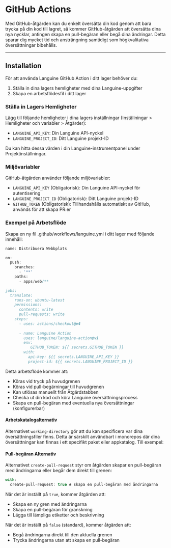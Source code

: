 # GitHub Actions

Med GitHub-åtgärden kan du enkelt översätta din kod genom att bara trycka på din kod till lagret, så kommer GitHub-åtgärden att översätta dina nya nycklar, antingen skapa en pull-begäran eller begå dina ändringar.
Detta sparar dig mycket tid och ansträngning samtidigt som högkvalitativa översättningar bibehålls.

---

## Installation

För att använda Languine GitHub Action i ditt lager behöver du:

1. Ställa in dina lagers hemligheter med dina Languine-uppgifter
2. Skapa en arbetsflödesfil i ditt lager

### Ställa in Lagers Hemligheter

Lägg till följande hemligheter i dina lagers inställningar (Inställningar > Hemligheter och variabler > Åtgärder):

- `LANGUINE_API_KEY`: Din Languine API-nyckel
- `LANGUINE_PROJECT_ID`: Ditt Languine projekt-ID

Du kan hitta dessa värden i din Languine-instrumentpanel under Projektinställningar.



### Miljövariabler

GitHub-åtgärden använder följande miljövariabler:
- `LANGUINE_API_KEY` (Obligatorisk): Din Languine API-nyckel för autentisering
- `LANGUINE_PROJECT_ID` (Obligatorisk): Ditt Languine projekt-ID 
- `GITHUB_TOKEN` (Obligatorisk): Tillhandahålls automatiskt av GitHub, används för att skapa PR:er

### Exempel på Arbetsflöde

Skapa en ny fil .github/workflows/languine.yml i ditt lager med följande innehåll:

```ts title=".github/workflows/release.yml"
name: Distribuera Webbplats

on:
  push:
    branches:
      - '**'
    paths:
      - apps/web/**

jobs:
  translate:
    runs-on: ubuntu-latest
    permissions:
      contents: write
      pull-requests: write
    steps:
      - uses: actions/checkout@v4
      
      - name: Languine Action
        uses: languine/languine-action@v1
        env:
           GITHUB_TOKEN: ${{ secrets.GITHUB_TOKEN }}
        with:
          api-key: ${{ secrets.LANGUINE_API_KEY }}
          project-id: ${{ secrets.LANGUINE_PROJECT_ID }}
```
 
 Detta arbetsflöde kommer att:
- Köras vid tryck på huvudgrenen
- Köras vid pull-begärningar till huvudgrenen
- Kan utlösas manuellt från Åtgärdstabben
- Checka ut din kod och köra Languine översättningsprocess
- Skapa en pull-begäran med eventuella nya översättningar (konfigurerbar)

#### Arbetskatalogalternativ

Alternativet `working-directory` gör att du kan specificera var dina översättningsfiler finns. Detta är särskilt användbart i monorepos där dina översättningar kan finnas i ett specifikt paket eller appkatalog. Till exempel:

#### Pull-begäran Alternativ

Alternativet `create-pull-request` styr om åtgärden skapar en pull-begäran med ändringarna eller begår dem direkt till grenen:

```typescript title=".github/workflows/languine.yml"
with:
  create-pull-request: true # skapa en pull-begäran med ändringarna
```

När det är inställt på `true`, kommer åtgärden att:
- Skapa en ny gren med ändringarna
- Skapa en pull-begäran för granskning
- Lägga till lämpliga etiketter och beskrivning

När det är inställt på `false` (standard), kommer åtgärden att:
- Begå ändringarna direkt till den aktuella grenen
- Trycka ändringarna utan att skapa en pull-begäran